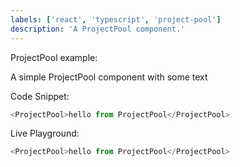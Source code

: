 ```yaml
---
labels: ['react', 'typescript', 'project-pool']
description: 'A ProjectPool component.'
---
```



ProjectPool example:

A simple ProjectPool component with some text

Code Snippet:
```js
<ProjectPool>hello from ProjectPool</ProjectPool>
```


Live Playground:
```js live
<ProjectPool>hello from ProjectPool</ProjectPool>
```
